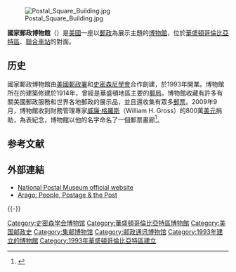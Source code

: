 [[File:Postal_Square_Building.jpg|thumb]]

'''國家郵政博物館'''（{{lang-en|National Postal Museum}}）是[[美國|美國]]一座以[[郵政|郵政]]為展示主題的[[博物館|博物館]]，位於[[華盛頓哥倫比亞特區|華盛頓哥倫比亞特區]]、[[聯合車站_(華盛頓特區)|聯合車站]]的對面。

==历史==
國家郵政博物館由[[美國郵政署|美國郵政署]]和[[史密森尼學會|史密森尼學會]]合作創建，於1993年開業。博物館所在的建築修建於1914年，曾經是華盛頓地區主要的[[郵局|郵局]]。博物館收藏有許多有關美國郵政服務和世界各地郵政的展示品，並且還收集有眾多[[郵票|郵票]]。2009年9月，博物館收到財務管理專家[[比爾·格羅斯|威廉·格羅斯]]（William H. Gross）的800萬[[美元|美元]]捐助，為表紀念，博物館以他的名字命名了一個郵票畫廊<ref>{{cite web |url = http://postalmuseum.si.edu/StampGallery/ |title = William H. Gross Stamp Gallery |publisher = National Postal Museum |accessdate = 2013-10-02 |archive-url = https://web.archive.org/web/20131005001147/http://postalmuseum.si.edu/StampGallery/ |archive-date = 2013-10-05 |dead-url = yes }}</ref>。

== 参考文献 ==
{{Reflist}}

== 外部連結 ==
{{Commons category|National Postal Museum}}
* [https://web.archive.org/web/20070210052615/http://www.postalmuseum.si.edu/ National Postal Museum official website]
* [http://www.arago.si.edu/ Arago: People, Postage & the Post]{{WebCite|url=https://www.webcitation.org/676mYLkwD?url=http://arago.si.edu/ |date=20120422064659 |dateformat=iso }}

{{-}}
{{史密森尼学会}}

{{Authority control}}
[[Category:史密森学会博物馆|Category:史密森学会博物馆]]
[[Category:華盛頓哥倫比亞特區博物館|Category:華盛頓哥倫比亞特區博物館]]
[[Category:美国邮政史|Category:美国邮政史]]
[[Category:集邮博物馆|Category:集邮博物馆]]
[[Category:邮政通讯博物馆|Category:邮政通讯博物馆]]
[[Category:1993年建立的博物館|Category:1993年建立的博物館]]
[[Category:1993年華盛頓哥倫比亞特區建立|Category:1993年華盛頓哥倫比亞特區建立]]